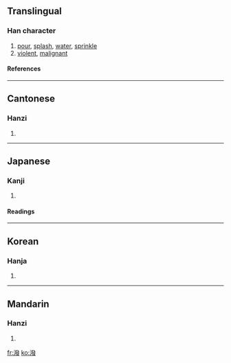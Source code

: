 {{see|泼|溌}}

==Translingual==
===Han character===
{{Han char|rn=85|rad=水|as=12|sn=15|four=3214<sub>7</sub>|canj=水弓人水 (ENOE)}}
# [[pour]], [[splash]], [[water]], [[sprinkle]]
# [[violent]], [[malignant]]
====References====
{{Han ref|kx=0648.340|dkj=18225|dj=1058.180|hdz=31750.070|uh=6F51|ud=28497|bh=BCE2|bd=48354}}

----
==Cantonese==
===Hanzi===
{{yue-hanzi|jyut=|y=put3}}
# {{defn|Cantonese}}

----
==Japanese==
===Kanji===
{{ja-kanji|grade=|rs=水12}}
# {{defn|Japanese}} 
====Readings====
{{ja-readings|on=[[はつ]] (hatsu)|kun=[[もる]] (moru), [[とびちる]] (tobichiru), [[そそぐ]] (sosogu)}}

----
==Korean==
===Hanja===
{{ko-hanja|hangeul=발|eumhun=|rv=bal|mr=pal|y=pal}}
# {{defn|Korean}}

----
==Mandarin==
===Hanzi===
{{cmn-hanzi|sim=泼|pin=[[pō]] ([[po1]])|wg=p'o<sup>1</sup>}}
# {{defn|Mandarin}}

[[fr:潑]]
[[ko:潑]]